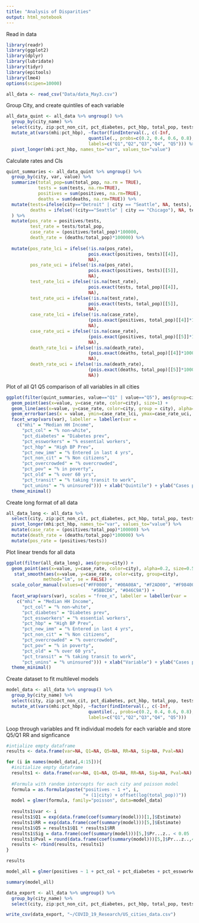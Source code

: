 ```yaml
---
title: "Analysis of Disparities"
output: html_notebook
---
```

Read in data

```r
library(readr)
library(ggplot2)
library(dplyr)
library(lubridate)
library(tidyr)
library(epitools)
library(lme4)
options(scipen=10000)
```

```r
all_data <- read_csv("Data/data_May3.csv")
```

Group City, and create quintiles of each variable
```r
all_data_quint <- all_data %>% ungroup() %>%
  group_by(city_name) %>% 
  select(city, zip:pct_non_cit, pct_diabetes, pct_hbp, total_pop, tests, positives, deaths) %>%
  mutate_at(vars(mhi:pct_hbp), ~factor(findInterval(., c(-Inf,
                               quantile(., probs=c(0.2, 0.4, 0.6, 0.8), na.rm = TRUE), Inf)),
                               labels=c("Q1","Q2","Q3","Q4", "Q5"))) %>%
  pivot_longer(mhi:pct_hbp, names_to="var", values_to="value")


```

Calculate rates and CIs
```r
quint_summaries <- all_data_quint %>% ungroup() %>%
  group_by(city, var, value) %>%
  summarize(total_pop=sum(total_pop, na.rm = TRUE),
            tests = sum(tests, na.rm=TRUE),
            positives = sum(positives, na.rm=TRUE),
            deaths = sum(deaths, na.rm=TRUE)) %>%
  mutate(tests=ifelse(city=="Detroit" | city == "Seattle", NA, tests),
         deaths = ifelse(!(city=="Seattle" | city == "Chicago"), NA, tests)
  ) %>%
  mutate(pos_rate = positives/tests,
         test_rate = tests/total_pop,
         case_rate = (positives/total_pop)*100000,
         death_rate = (deaths/total_pop)*100000) %>%
  
  mutate(pos_rate_lci = ifelse(!is.na(pos_rate), 
                               pois.exact(positives, tests)[[4]],
                               NA),
         pos_rate_uci = ifelse(!is.na(pos_rate), 
                               pois.exact(positives, tests)[[5]],
                               NA),
         test_rate_lci = ifelse(!is.na(test_rate), 
                               pois.exact(tests, total_pop)[[4]],
                               NA),
         test_rate_uci = ifelse(!is.na(test_rate), 
                               pois.exact(tests, total_pop)[[5]],
                               NA),
         case_rate_lci = ifelse(!is.na(case_rate), 
                               (pois.exact(positives, total_pop)[[4]]*100000),
                               NA),
         case_rate_uci = ifelse(!is.na(case_rate), 
                               (pois.exact(positives, total_pop)[[5]]*100000),
                               NA),
         death_rate_lci = ifelse(!is.na(death_rate), 
                               (pois.exact(deaths, total_pop)[[4]]*100000),
                               NA),
         death_rate_uci = ifelse(!is.na(death_rate), 
                               (pois.exact(deaths, total_pop)[[5]]*100000),
                               NA))


```


Plot of all Q1 Q5 comparison of all variables in all cities
```r
ggplot(filter(quint_summaries, value=="Q1" | value=="Q5"), aes(group=city)) +
  geom_point(aes(x=value, y=case_rate, color=city), size=1) +
  geom_line(aes(x=value, y=case_rate, color=city, group = city), alpha=0.4, size=0.8) +
  geom_errorbar(aes(x = value, ymin=case_rate_lci, ymax=case_rate_uci, color=city), alpha=0.2) +
  facet_wrap(vars(var), labeller = labeller(var = 
    c("mhi" = "Median HH Income",
      "pct_col" = "% non-white",
      "pct_diabetes" = "Diabetes prev",
      "pct_essworkers" = "% essential workers",
      "pct_hbp" = "High BP Prev",
      "pct_new_imm" = "% Entered in last 4 yrs",
      "pct_non_cit" = "% Non citizens",
      "pct_overcrowded" = "% overcrowded",
      "pct_pov" = "% in poverty",
      "pct_old" = "% over 60 yrs",
      "pct_transit" = "% taking transit to work",
      "pct_unins" = "% uninsured"))) + xlab("Quintile") + ylab("Cases per 100,000") +
  theme_minimal() 
```

Create long format of all data

```r
all_data_long <- all_data %>% 
  select(city, zip:pct_non_cit, pct_diabetes, pct_hbp, total_pop, tests, positives, deaths) %>%
  pivot_longer(mhi:pct_hbp, names_to="var", values_to="value") %>%
  mutate(case_rate = (positives/total_pop)*100000) %>%
  mutate(death_rate = (deaths/total_pop)*100000) %>%
  mutate(pos_rate = (positives/tests))


```

Plot linear trends for all data 
```r
ggplot(filter(all_data_long), aes(group=city)) +
  geom_point(aes(x=value, y=case_rate, color=city), alpha=0.2, size=0.5) +
   stat_smooth(aes(x=value, y=case_rate, color=city, group=city),
              method="lm", se = FALSE) +
  scale_color_manual(values=c("#FF0000", "#00A08A", "#F2AD00", "#F98400", 
                                "#5BBCD6", "#046C9A")) +
  facet_wrap(vars(var), scales = "free_x", labeller = labeller(var = 
    c("mhi" = "Median HH Income",
      "pct_col" = "% non-white",
      "pct_diabetes" = "Diabetes prev",
      "pct_essworkers" = "% essential workers",
      "pct_hbp" = "High BP Prev",
      "pct_new_imm" = "% Entered in last 4 yrs",
      "pct_non_cit" = "% Non citizens",
      "pct_overcrowded" = "% overcrowded",
      "pct_pov" = "% in poverty",
      "pct_old" = "% over 60 yrs",
      "pct_transit" = "% taking transit to work",
      "pct_unins" = "% uninsured"))) + xlab("Variable") + ylab("Cases per 100,000") +
  theme_minimal() 
```

Create dataset to fit multilevel models
```r
model_data <- all_data %>% ungroup() %>%
  group_by(city_name) %>% 
  select(city, zip:pct_non_cit, pct_diabetes, pct_hbp, total_pop, tests, positives, deaths) %>%
  mutate_at(vars(mhi:pct_hbp), ~factor(findInterval(., c(-Inf,
                               quantile(., probs=c(0.2, 0.4, 0.6, 0.8), na.rm = TRUE), Inf)),
                               labels=c("Q1","Q2","Q3","Q4", "Q5")))
```


Loop through variables and fit individual models for each variable and store Q5/Q1 RR and signficance

```r
#intialize empty dataframe
results <- data.frame(var=NA, Q1=NA, Q5=NA, RR=NA, Sig=NA, Pval=NA)

for (i in names(model_data[,4:15])){
  #initialize empty dataframe
  results1 <- data.frame(var=NA, Q1=NA, Q5=NA, RR=NA, Sig=NA, Pval=NA)
  
  #Formula with random intercepts for each city and poisson model
  formula = as.formula(paste("positives ~ 1 +", i, 
                             "+ (1|city) + offset(log(total_pop))"))
  model = glmer(formula, family="poisson", data=model_data)
  
  results1$var <- i
  results1$Q1 = exp(data.frame(coef(summary(model)))[1,]$Estimate)
  results1$RR = exp(data.frame(coef(summary(model)))[5,]$Estimate)
  results1$Q5 = results1$Q1 * results1$RR
  results1$Sig = data.frame(coef(summary(model)))[5,]$Pr...z.. < 0.05
  results1$Pval = round(data.frame(coef(summary(model)))[5,]$Pr...z..,4)
  results <- rbind(results, results1)
}
```

```r
results
```


```r
model_all = glmer(positives ~ 1 + pct_col + pct_diabetes + pct_essworkers + pct_hbp + pct_new_imm + pct_overcrowded + pct_pov + pct_old + pct_transit + pct_unins + (1|city) + offset(log(total_pop)), family="poisson", data=model_data)
```

```r
summary(model_all)
```

```r
data_export <- all_data %>% ungroup() %>%
  group_by(city_name) %>% 
  select(city, zip:pct_non_cit, pct_diabetes, pct_hbp, total_pop, tests, positives, deaths)
```

```r
write_csv(data_export, "~/COVID_19_Research/US_cities_data.csv")
```

